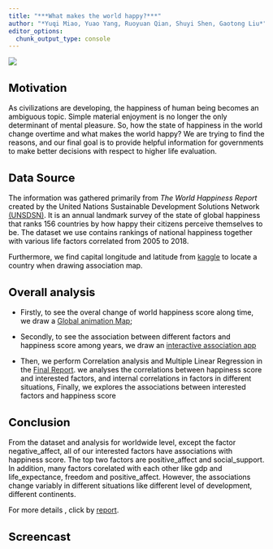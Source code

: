 ```yaml
---
title: "***What makes the world happy?***"
author: "*Yuqi Miao, Yuao Yang, Ruoyuan Qian, Shuyi Shen, Gaotong Liu*"
editor_options: 
  chunk_output_type: console
---
```

<style type = "text/css">

body{ /* Normal */
    font-size: 14px;
    color: black;
}
h1.title {
font-size: 50px;
color: darkred;

}
h2{ /* Header 2 */
font-size: 22px;
color: black;
}
</style>


![](zhuye.PNG)

## Motivation
As civilizations are developing, the happiness of human being becomes an ambiguous topic.  Simple material enjoyment is no longer the only determinant of mental pleasure. So, how the state of happiness in the world change overtime and what makes the world happy? We are trying to find the reasons, and our final goal is to provide helpful information for governments to make better decisions with respect to higher life evaluation.  

## Data Source

The information was gathered primarily from *The World Happiness Report* created by the United Nations Sustainable Development Solutions Network [(UNSDSN)](https://worldhappiness.report/). It is an annual landmark survey of the state of global happiness that ranks 156 countries by how happy their citizens perceive themselves to be. The dataset we use contains rankings of national happiness together with various life factors correlated from 2005 to 2018.

Furthermore, we find capital longitude and latitude from [kaggle](https://www.kaggle.com/sabihaif/world-happiness-report-analysis/data) to locate a country when drawing association map.

## Overall analysis

* Firstly, to see the overal change of world happiness score along time, we draw a [Global animation Map](global_animation_plot.html);

* Secondly, to see the association between different factors and happiness score among years, we draw an [interactive association app](https://yuqimiao.shinyapps.io/Gaotong/)

* Then, we perform Correlation analysis and Multiple Linear Regression in the [Final Report](about.html). we analyses the correlations between happiness score and interested factors, and internal correlations in factors in different situations, Finally, we explores the associations between interested factors and happiness score

## Conclusion

From the dataset and analysis for worldwide level, except the factor negative_affect, all of our interested factors have associations with happiness score. The top two factors are positive_affect and social_support. In addition, many factors corelated with each other like gdp and life_expectance, freedom and positive_affect.
However, the associations change variably in different situations like different level of development, different continents.

For more details , click by [report](about.html).

## Screencast



